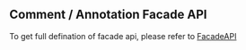 
## Comment / Annotation Facade API <VersionBadge version="0.2.10+" />

To get full defination of facade api, please refer to [FacadeAPI](/typedoc/@univerjs/facade/README)

